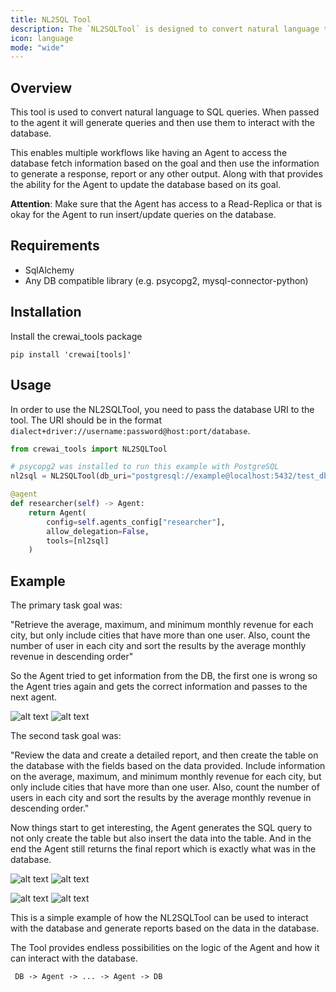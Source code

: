 ```yaml
---
title: NL2SQL Tool
description: The `NL2SQLTool` is designed to convert natural language to SQL queries.
icon: language
mode: "wide"
---
```


## Overview


This tool is used to convert natural language to SQL queries. When passed to the agent it will generate queries and then use them to interact with the database.

This enables multiple workflows like having an Agent to access the database fetch information based on the goal and then use the information to generate a response, report or any other output. 
Along with that provides the ability for the Agent to update the database based on its goal.

**Attention**: Make sure that the Agent has access to a Read-Replica or that is okay for the Agent to run insert/update queries on the database.

## Requirements

- SqlAlchemy
- Any DB compatible library (e.g. psycopg2, mysql-connector-python)

## Installation

Install the crewai_tools package

```shell
pip install 'crewai[tools]'
```

## Usage

In order to use the NL2SQLTool, you need to pass the database URI to the tool. The URI should be in the format `dialect+driver://username:password@host:port/database`.


```python Code
from crewai_tools import NL2SQLTool

# psycopg2 was installed to run this example with PostgreSQL
nl2sql = NL2SQLTool(db_uri="postgresql://example@localhost:5432/test_db")

@agent
def researcher(self) -> Agent:
    return Agent(
        config=self.agents_config["researcher"],
        allow_delegation=False,
        tools=[nl2sql]
    )
```

## Example

The primary task goal was:

"Retrieve the average, maximum, and minimum monthly revenue for each city, but only include cities that have more than one user. Also, count the number of user in each city and 
sort the results by the average monthly revenue in descending order"

So the Agent tried to get information from the DB, the first one is wrong so the Agent tries again and gets the correct information and passes to the next agent.

![alt text](https://github.com/crewAIInc/crewAI-tools/blob/main/crewai_tools/tools/nl2sql/images/image-2.png?raw=true)
![alt text](https://github.com/crewAIInc/crewAI-tools/raw/main/crewai_tools/tools/nl2sql/images/image-3.png)


The second task goal was:

"Review the data and create a detailed report, and then create the table on the database with the fields based on the data provided.
Include information on the average, maximum, and minimum monthly revenue for each city, but only include cities that have more than one user. Also, count the number of users in each city and sort the results by the average monthly revenue in descending order."

Now things start to get interesting, the Agent generates the SQL query to not only create the table but also insert the data into the table. And in the end the Agent still returns the final report which is exactly what was in the database.

![alt text](https://github.com/crewAIInc/crewAI-tools/raw/main/crewai_tools/tools/nl2sql/images/image-4.png)
![alt text](https://github.com/crewAIInc/crewAI-tools/raw/main/crewai_tools/tools/nl2sql/images/image-5.png)

![alt text](https://github.com/crewAIInc/crewAI-tools/raw/main/crewai_tools/tools/nl2sql/images/image-9.png)
![alt text](https://github.com/crewAIInc/crewAI-tools/raw/main/crewai_tools/tools/nl2sql/images/image-7.png)


This is a simple example of how the NL2SQLTool can be used to interact with the database and generate reports based on the data in the database.

The Tool provides endless possibilities on the logic of the Agent and how it can interact with the database.

```md
 DB -> Agent -> ... -> Agent -> DB
```
